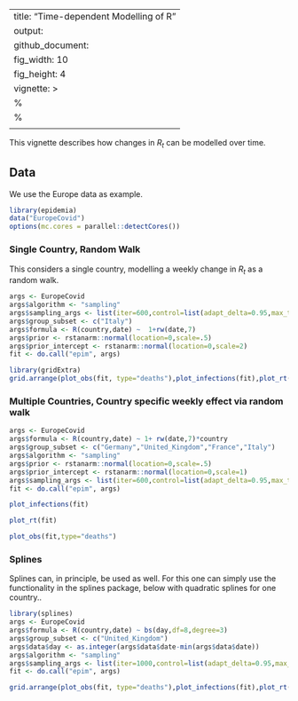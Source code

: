 
---
title: "Time-dependent Modelling of R"
output: 
  github_document:
    fig_width: 10
    fig_height: 4
vignette: >
  %\VignetteIndexEntry{Time-dpendent Modelling of R}
  %\VignetteEngine{knitr::rmarkdown}
  \usepackage[utf8]{inputenc}
---

This vignette describes how changes in $R_t$ can be modelled over time.

## Data

We use the Europe data as example. 
```r
library(epidemia)
data("EuropeCovid")
options(mc.cores = parallel::detectCores())
```

### Single Country, Random Walk

This considers a single country, modelling a weekly change in $R_t$ as a random walk.

```r
args <- EuropeCovid
args$algorithm <- "sampling"
args$sampling_args <- list(iter=600,control=list(adapt_delta=0.95,max_treedepth=15),seed=79881)
args$group_subset <- c("Italy")
args$formula <- R(country,date) ~  1+rw(date,7) 
args$prior <- rstanarm::normal(location=0,scale=.5)
args$prior_intercept <- rstanarm::normal(location=0,scale=2)
fit <- do.call("epim", args)

```
```r
library(gridExtra)
grid.arrange(plot_obs(fit, type="deaths"),plot_infections(fit),plot_rt(fit),nrow=2)
```

### Multiple Countries, Country specific weekly effect via random walk

```r
args <- EuropeCovid
args$formula <- R(country,date) ~ 1+ rw(date,7)*country
args$group_subset <- c("Germany","United_Kingdom","France","Italy")
args$algorithm <- "sampling"
args$prior <- rstanarm::normal(location=0,scale=.5)
args$prior_intercept <- rstanarm::normal(location=0,scale=1)
args$sampling_args <- list(iter=600,control=list(adapt_delta=0.95,max_treedepth=15),seed=74756)
fit <- do.call("epim", args)

```

```r
plot_infections(fit)
```


```r
plot_rt(fit)
```

```r
plot_obs(fit,type="deaths")
```

### Splines 


Splines can, in principle, be used as well. For this one can simply
use the functionality in the splines package, below with quadratic
splines for one country..


```r
library(splines)
args <- EuropeCovid
args$formula <- R(country,date) ~ bs(day,df=8,degree=3)
args$group_subset <- c("United_Kingdom")
args$data$day <- as.integer(args$data$date-min(args$data$date))
args$algorithm <- "sampling"
args$sampling_args <- list(iter=1000,control=list(adapt_delta=0.95,max_treedepth=15),seed=1231)
fit <- do.call("epim", args)
```

```r
grid.arrange(plot_obs(fit, type="deaths"),plot_infections(fit),plot_rt(fit),nrow=2)
```








